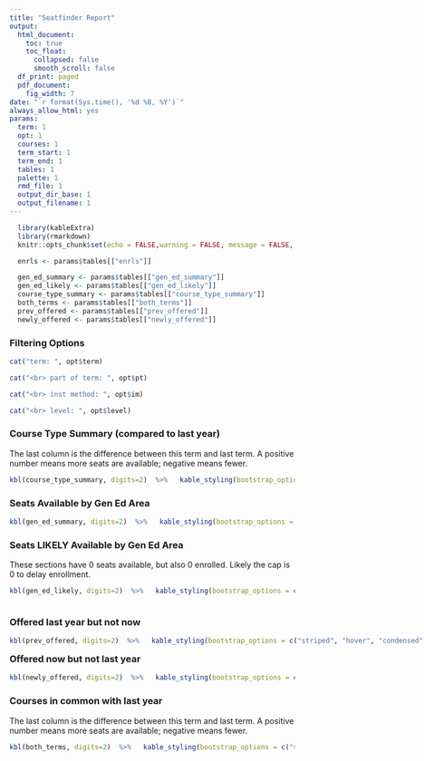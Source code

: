 ```yaml
---
title: "Seatfinder Report"
output:
  html_document:
    toc: true  
    toc_float:
      collapsed: false
      smooth_scroll: false    
  df_print: paged
  pdf_document:
    fig_width: 7
date: "`r format(Sys.time(), '%d %B, %Y')`"
always_allow_html: yes
params:
  term: 1
  opt: 1
  courses: 1
  term_start: 1
  term_end: 1
  tables: 1
  palette: 1
  rmd_file: 1
  output_dir_base: 1
  output_filename: 1
---
```


```r
  library(kableExtra)
  library(rmarkdown)
  knitr::opts_chunk$set(echo = FALSE,warning = FALSE, message = FALSE, dpi=200, out.height="40%")

  enrls <- params$tables[["enrls"]]

  gen_ed_summary <- params$tables[["gen_ed_summary"]]
  gen_ed_likely <- params$tables[["gen_ed_likely"]]
  course_type_summary <- params$tables[["course_type_summary"]]
  both_terms <- params$tables[["both_terms"]]
  prev_offered <- params$tables[["prev_offered"]]
  newly_offered <- params$tables[["newly_offered"]]


```

\newpage


### Filtering Options
```r
cat("term: ", opt$term)

cat("<br> part of term: ", opt$pt)

cat("<br> inst method: ", opt$im)

cat("<br> level: ", opt$level)
```



### Course Type Summary (compared to last year)
The last column is the difference between this term and last term. A positive number means more seats are available; negative means fewer.
```r
kbl(course_type_summary, digits=2)  %>%   kable_styling(bootstrap_options = c("striped", "hover", "condensed", "responsive"),latex_options = c("striped","hold_position","condensed","scale_down"), position="center", full_width=T)
```


### Seats Available by Gen Ed Area
```r
kbl(gen_ed_summary, digits=2)  %>%   kable_styling(bootstrap_options = c("striped", "hover", "condensed", "responsive"),latex_options = c("striped","hold_position","condensed","scale_down"), position="center", full_width=T)
```

### Seats LIKELY Available by Gen Ed Area
These sections have 0 seats available, but also 0 enrolled. Likely the cap is 0 to delay enrollment.
```r
kbl(gen_ed_likely, digits=2)  %>%   kable_styling(bootstrap_options = c("striped", "hover", "condensed", "responsive"),latex_options = c("striped","hold_position","condensed","scale_down"), position="center", full_width=T)
```


<div style="float:left">
### Offered last year but not now
```r
kbl(prev_offered, digits=2)  %>%   kable_styling(bootstrap_options = c("striped", "hover", "condensed", "responsive"),latex_options = c("striped","hold_position","condensed","scale_down"), position="center", full_width=F)
```
</div>

<div>
### Offered now but not last year
```r
kbl(newly_offered, digits=2)  %>%   kable_styling(bootstrap_options = c("striped", "hover", "condensed", "responsive"),latex_options = c("striped","hold_position","condensed","scale_down"), position="center", full_width=F)
```
</div>

<div style="float:none; clear:both">
### Courses in common with last year
The last column is the difference between this term and last term. A positive number means more seats are available; negative means fewer.
```r
kbl(both_terms, digits=2)  %>%   kable_styling(bootstrap_options = c("striped", "hover", "condensed", "responsive"),latex_options = c("striped","hold_position","condensed","scale_down"), position="center", full_width=5)
```
</div>
